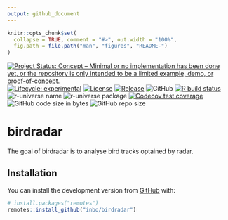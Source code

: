 ```yaml
---
output: github_document
---
```


<!-- README.md is generated from README.Rmd. Please edit that file -->

```r
knitr::opts_chunk$set(
  collapse = TRUE, comment = "#>", out.width = "100%",
  fig.path = file.path("man", "figures", "README-")
)
```

<!-- badges: start -->
[![Project Status: Concept – Minimal or no implementation has been done yet, or the repository is only intended to be a limited example, demo, or proof-of-concept.](https://www.repostatus.org/badges/latest/concept.svg)](https://www.repostatus.org/#concept)
[![Lifecycle: experimental](https://img.shields.io/badge/lifecycle-experimental-orange.svg)](https://lifecycle.r-lib.org/articles/stages.html#experimental)
[![License](https://img.shields.io/badge/license-GPL--3-blue.svg?style=flat)](https://www.gnu.org/licenses/gpl-3.0.html)
[![Release](https://img.shields.io/github/release/inbo/birdradar.svg)](https://github.com/inbo/birdradar/releases)
![GitHub](https://img.shields.io/github/license/inbo/birdradar)
[![R build status](https://github.com/inbo/birdradar/workflows/check%20package%20on%20main/badge.svg)](https://github.com/inbo/birdradar/actions)
![r-universe name](https://inbo.r-universe.dev/badges/:name?color=c04384)
![r-universe package](https://inbo.r-universe.dev/badges/birdradar)
[![Codecov test coverage](https://codecov.io/gh/inbo/birdradar/branch/main/graph/badge.svg)](https://app.codecov.io/gh/inbo/birdradar?branch=main)
![GitHub code size in bytes](https://img.shields.io/github/languages/code-size/inbo/birdradar.svg)
![GitHub repo size](https://img.shields.io/github/repo-size/inbo/birdradar.svg)
<!-- badges: end -->

# birdradar

The goal of birdradar is to analyse bird tracks optained by radar.

## Installation

You can install the development version from [GitHub](https://github.com/) with:

``` r
# install.packages("remotes")
remotes::install_github("inbo/birdradar")
```
